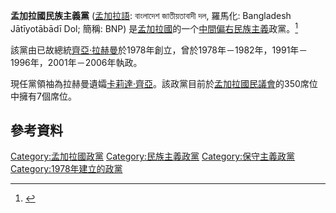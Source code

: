 {{expand|time=2013-05-14T05:30:12+00:00}}
{{Infobox political party
|logo = 
|country = 孟加拉
|party_name = 孟加拉國民族主義黨
|name_native = বাংলাদেশ জাতীয়তাবাদী দল<br />Bangladesh Nationalist Party
|abbreviation = BNP
|leader = [[卡莉達·齊亞|卡莉達·齊亞]]
|foundation = {{start date|1978}}
|ideology = [[社會保守主義|社會保守主義]]<br>[[經濟自由主義|經濟自由主義]]<br>[[孟加拉民族主義|孟加拉民族主義]]<br>[[伊斯蘭民主主義|溫和伊斯蘭主義]]<ref>{{cite web|url=https://www.independent.co.uk/news/world/asia/bangladesh-election-latest-voters-violence-opposition-awami-league-bnp-sheikh-hasina-khaleda-zia-a8695111.html|title=Bangladesh election: Voters prepare to go to polls amid 'atmosphere of fear' for opposition activists|quote=Politics in Bangladesh has been dominated for years by the rivalry between Ms Hasina’s centre-left, socially and economically liberal Awami League and the more right-wing BNP with Begum Zia at its helm.|work=The Independent|date=23 December 2018|access-date=2022-06-04|archive-date=2020-12-28|archive-url=https://web.archive.org/web/20201228012000/https://www.independent.co.uk/news/world/asia/bangladesh-election-latest-voters-violence-opposition-awami-league-bnp-sheikh-hasina-khaleda-zia-a8695111.html}}</ref>
|position = [[中間偏右|中間偏右]]至[[右翼|右翼]]
|national = [[四黨聯盟|四黨聯盟]]
|colors = [[藍色|藍色]]
|colorcode = #0087DC
|seats1_title = [[国民议会_(孟加拉国)|國民議會]]
|seats1 = {{Infobox political party/seats|7|350|hex=#ADD8E6}}
|headquarters = {{Unbulleted list
|28/1 [[Paltan|Naya Paltan]], [[達卡|達卡]] (主要)
|[[Gulshan_Thana|Gulshan]] 2, Dhaka (次要)}}
|website = http://www.bnp-dhaka.com
}}

'''孟加拉國民族主義黨''' ([[孟加拉語|孟加拉語]]: বাংলাদেশ জাতীয়তাবাদী দল, 羅馬化: Bangladesh Jātīyotābādī Dol; 簡稱: BNP) 是[[孟加拉國|孟加拉國]]的一个[[中間偏右|中間偏右]][[民族主義|民族主義]]政黨。<ref>{{Cite web |title=www.ecs.gov.bd |url=http://www.ecs.gov.bd/MenuExternalFilesEng/125.pdf |url-status=dead |archive-url=https://web.archive.org/web/20130729230304/http://www.ecs.gov.bd/MenuExternalFilesEng/125.pdf |archive-date=2013-07-29 |access-date=2012-12-13}}</ref>

該黨由已故總統[[齊亞·拉赫曼|齊亞·拉赫曼]]於1978年創立，曾於1978年－1982年，1991年－1996年，2001年－2006年執政。

現任黨領袖為拉赫曼遺孀[[卡莉達·齊亞|卡莉達·齊亞]]。該政黨目前於[[國民議會_(孟加拉國)|孟加拉國民議會]]的350席位中擁有7個席位。


{{Bangladeshi political parties}}

==參考資料==



[[Category:孟加拉國政黨|Category:孟加拉國政黨]]
[[Category:民族主義政黨|Category:民族主義政黨]]
[[Category:保守主義政黨|Category:保守主義政黨]]
[[Category:1978年建立的政黨|Category:1978年建立的政黨]]